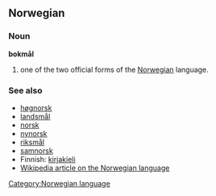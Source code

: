 ==Norwegian==
===Noun===
'''bokmål'''

#one of the two official forms of the [[Norwegian]] language.

===See also===
*[[høgnorsk]]
*[[landsmål]]
*[[norsk]]
*[[nynorsk]]
*[[riksmål]]
*[[samnorsk]]
*Finnish: [[kirjakieli]]
*[[w:Norwegian language|Wikipedia article on the Norwegian language]]


[[Category:Norwegian language]]